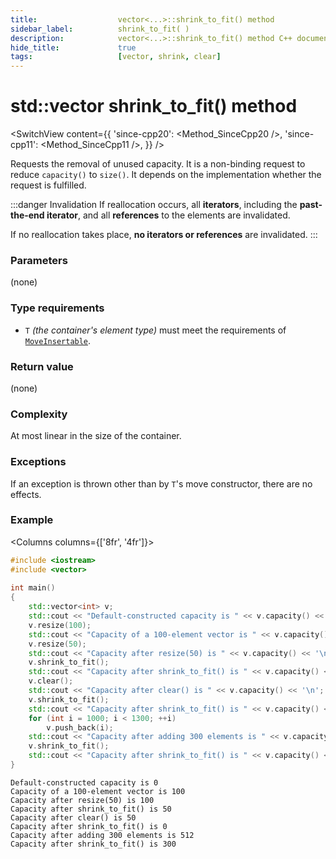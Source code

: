 ```yaml
---
title:					vector<...>::shrink_to_fit() method
sidebar_label:			shrink_to_fit( )
description:			vector<...>::shrink_to_fit() method C++ documentation
hide_title:				true
tags:					[vector, shrink, clear]
---
```



<!-- Terms -->

<!----------------- Codes ---------------------->

<!-- shrink_to_fit() -->

# std::vector shrink_to_fit() method

<SwitchView content={{
    'since-cpp20': <Method_SinceCpp20 />,
    'since-cpp11': <Method_SinceCpp11 />,
}} />

Requests the removal of unused capacity.
It is a non-binding request to reduce `capacity()` to `size()`.
It depends on the implementation whether the request is fulfilled.

:::danger Invalidation
If reallocation occurs, all **iterators**, including the **past-the-end iterator**, and all **references** to the elements are invalidated.

If no reallocation takes place, **no iterators or references** are invalidated.
:::

### Parameters

(none)

### Type requirements
- `T` *(the container's element type)* must meet the requirements of [`MoveInsertable`](/docs/named_req/MoveInsertable).

### Return value

(none)

### Complexity

At most linear in the size of the container.

### Exceptions

If an exception is thrown other than by `T`'s move constructor, there are no effects.

### Example

<Columns columns={['8fr', '4fr']}>
<div>

```cpp title='Main.cpp' showLineNumbers
#include <iostream>
#include <vector>
 
int main()
{
    std::vector<int> v;
    std::cout << "Default-constructed capacity is " << v.capacity() << '\n';
    v.resize(100);
    std::cout << "Capacity of a 100-element vector is " << v.capacity() << '\n';
    v.resize(50);
    std::cout << "Capacity after resize(50) is " << v.capacity() << '\n';
    v.shrink_to_fit();
    std::cout << "Capacity after shrink_to_fit() is " << v.capacity() << '\n';
    v.clear();
    std::cout << "Capacity after clear() is " << v.capacity() << '\n';
    v.shrink_to_fit();
    std::cout << "Capacity after shrink_to_fit() is " << v.capacity() << '\n';
    for (int i = 1000; i < 1300; ++i)
        v.push_back(i);
    std::cout << "Capacity after adding 300 elements is " << v.capacity() << '\n';
    v.shrink_to_fit();
    std::cout << "Capacity after shrink_to_fit() is " << v.capacity() << '\n';
}
```

</div>
<div>

```plaintext title="Possible output"
Default-constructed capacity is 0
Capacity of a 100-element vector is 100
Capacity after resize(50) is 100
Capacity after shrink_to_fit() is 50
Capacity after clear() is 50
Capacity after shrink_to_fit() is 0
Capacity after adding 300 elements is 512
Capacity after shrink_to_fit() is 300
```

</div>
</Columns>

